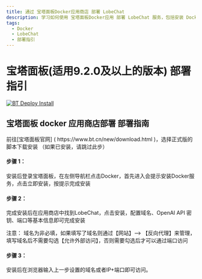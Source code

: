 ```yaml
---
title: 通过 宝塔面板Docker应用商店 部署 LobeChat
description: 学习如何使用 宝塔面板Docker应用 部署 LobeChat 服务，包括安装 Docker 容器环境和使用指令一键启动服务。详细说明如何配置环境变量和使用代理地址。
tags:
  - Docker
  - LobeChat
  - 部署指引
---
```


# 宝塔面板(适用9.2.0及以上的版本) 部署指引

<div style={{display:"flex", gap: 4}}>
  
[![BT Deploy Install](https://img.shields.io/badge/BT_Deploy-Install-20a53a)](https://www.bt.cn/new/download.html)

</div>


##  宝塔面板 docker 应用商店部署 部署指南

<Steps>
   前往[宝塔面板官网] ( https://www.bt.cn/new/download.html )，选择正式版的脚本下载安装
  （如果已安装，请跳过此步）



#### 步骤 1：

安装后登录宝塔面板，在左侧导航栏点击Docker，首先进入会提示安装Docker服务，点击立即安装，按提示完成安装 

#### 步骤 2：

完成安装后在应用商店中找到LobeChat，点击安装，配置域名、OpenAI API 密钥、端口等基本信息即可完成安装

注意：
域名为非必填，如果填写了域名则通过【网站】--> 【反向代理】来管理，填写域名后不需要勾选【允许外部访问】，否则需要勾选后才可以通过端口访问

#### 步骤 3：

安装后在浏览器输入上一步设置的域名或者IP+端口即可访问。 

